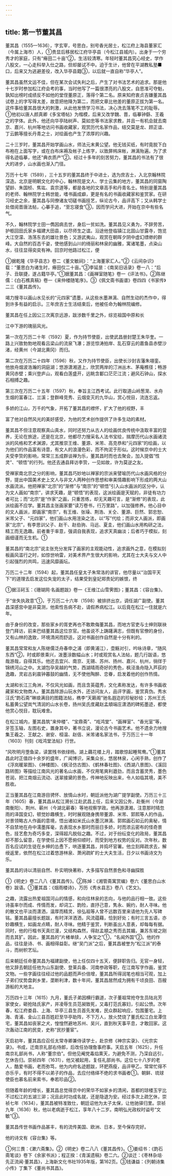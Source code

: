 ```yaml
---
---
---
```

title: 第一节董其昌
---



董其昌（1555—1636），字玄宰，号思白，别号香光居士，松江府上海县董家汇（今属上海市）人，①贵显后移居松江府华亭县（今松江县城内）。出身于一个穷秀才的家庭，只有“瘠田二十亩”②，生活较清寒。年轻时董其昌究心经史，学作八股文，一心走科举入仕之路，但却屡试不中。迫于生计，他曾在平湖教私塾■口，后来又为逃避差役，改入华亭县籍③，以后就一直自称“华亭人”。

董其昌虽然文运不佳，但在某次会试失利之后，产生了对书法艺术的追求。那是他十七岁时参加松江府会考的事，当时他写了一篇很漂亮的八股文，自思准可夺魁，孰知出榜时成绩反不如他的堂侄董原正，落得个第二名。原来知府衷贞吉嫌董其昌试卷上的字写得太差，故意把他降为第二，而把文章比他差的董原正拔为第一名。这件事给董其昌很大的刺激，从此他发愤学习书法，决心洗去落笔不工的耻辱。①他初以唐人颜真卿《多宝塔帖》为楷模，后来又改学魏、晋，临摹钟繇、王羲之的字体。此外，他还向华亭陆树声、莫如忠等书法家求教，并且一有机会就去南京、嘉兴、杭州等地访问书画收藏家，观赏历代名家作品，结交莫是龙、顾正谊、丁云鹏等擅长丹青之士，对绘画也产生了浓厚的兴趣。

二十三岁时，董其昌开始学画山水，师法元末黄公望。他无钱买纸，有时竟脱下白布袍在上面写字，或在白布床褥及帐子上练字，以致屏帏床帐，淋漓殆遍。为了求得名迹临摹，他还“典衣质产”②。经过十多年的刻苦努力，董其昌的书法有了很大的进步，山水画也渐入门径。

万历十七年（1589），三十五岁的董其昌终于中进士，选为庶吉士，入北京翰林院深造。北京是明朝文化的中心，翰林院是文人、学士云集的地方，董其昌的同窗陶望龄、朱国桢、焦竑、袁宗道等，都是各地的文章高手和丹青名士。特别是董其昌的老师、翰林院学士韩世能，嗜书画成癖，更是有名的书画收藏家和鉴赏家。在研习经史之余，董其昌与同僚诸友切磋书画技艺，纵论古今，品评高下；又从韩学士处借阅晋唐法帖，心摹手追，“至忘寝食”③，因而学问大进，开始在京中有些名气。

不久，翰林院学士田一儁因病去世，身后一贫如洗。董其昌见义勇为，不辞劳苦，护柩回田氏家乡福建大田县，以尽师生之谊。沿途他登临镇江北固山甘露寺，饱览大江空濛、浩荡东去的雄壮景色；又游武夷山，观赏在朝晖夕阴中虚幻缥缈的群峰。大自然的百态千姿，使他感到山川的绮丽和林泉的幽雅，寓诸笔墨，点染山水，往往显得奕奕有神。回京时他路过松江，便

①据乾隆《华亭县志》卷二《董文敏祠》：“上海董家汇人。”②《云间杂识》载：“董思白为诸生时，瘠田仅二十亩。”③李延昰：《南吴旧话录》卷一八：“后子、丑联捷，遂占籍华亭。”①据董其昌：《画禅室随笔》卷一《评法书》。②陈继儒：《白石樵真稿》卷一《来仲楼随笔序》。③《佩文斋书画谱》卷四四《书家传》二三《董其昌传》。

竭力搜寻以画山水见长的“元四家”遗墨，从这些水墨淋漓、自然生动的杰作中，得到许多有益的启示。三年庶吉士生活结束后，他被任命为翰林院编修。

董其昌在任上因公三次离京远游，跋涉数千里之外，综览祖国中原和长

江中下游的瑰丽风光。

第一次在万历二十年（1592）夏，作为持节使臣，出使武昌册封楚王朱华奎。一路上兴致勃勃地观看吕梁山的流泉飞瀑；游览惊涛拍岸、乱石穿云的嘉鱼县赤壁沙渚，经黄州（今湖北黄冈）而归。

第二次在万历二十四年（1596）秋，又作为持节使臣，出使长沙封吉藩朱翊銮。他放舟烟波浩瀚的洞庭湖；悠游潇湘道上，欣赏两岸的汀洲丛木、茅庵樵径；畅游黄冈赤壁；乘兴登庐山，观看白莲盛开，远眺含鄱口茫茫江流；避风石钟山，探水石相搏之趣。

第三次在万历二十五年（1597）秋，奉旨主江西考试。此行取道山岭葱茏、水舟生烟的富春江、兰溪；登群峰竞秀、云烟变灭的九华山，赏心悦目，流连忘返。

多娇的江山，万千的气象，开拓了董其昌的襟怀，扩大了他的视野，丰

富了他对自然风光的美好感受，为他的艺术创作提供了许多生动的素材。

董其昌不但注意观察真山真水，同时还努力从古人的绘画优良传统中汲取丰富的营养，无论在旅途，还是在北京，他都尽力搜采名人法书宝绘，揣摩历代山水画诸流派的风格和艺术渊源，尤其推崇王维、董源、米芾、高克恭和“元四家”的绘画，以为他们的作品富有诗意，有文人的浪漫色彩，而不拘泥于形似。这时候京中的士大夫受李贽的影响，常常三五成群谈禅为乐，董其昌时而也去聚会，加入提倡“性灵”、“顿悟”的行列。他还去通县拜访李贽，一见如故，许为莫逆之友。

受禅家南北宗之分的影响，董其昌巧妙地以禅家的宗派来譬喻历代山水画风格的分野，提出中国美术史上文人与非文人两种创作思想和审美情趣影响下形成的两大山水画流派。他把禅家“北宗”的“渐修”与“南宗”的“顿悟”引入山水画派的区分中，认为文人画如“南宗”，讲求天趣，是“顿悟”的表现，这派绘画是天赋的，非徒有功力者可比；而“北宗”是“作家”之画，只重苦练，却无天趣可言，是“渐修”的表现，此派绘画不应学。董其昌主张画家要“读万卷书，行万里路”，以加强修养。他心目中的文人画派，即画家“南宗”，有王维、张璪、荆浩、关仝、董源、巨然、郭忠恕、米芾父子、“元四家”，他们画山水用渲染之法，以“写”代绘；而非文人画派，即画家“北宗”，有李思训父子、赵干、赵伯驹、马远、夏圭，他们画山水用构研之法，精工而无逸趣。前者重于率意，强调自我表现，追求天真幽淡；后者巧于模拟，刻画细谨而无生机。①

董其昌的“南北宗”说主张充分发挥了画家的主观能动性，追求画外之意，在模拟刻板画风滥行之时，如惊世响雷，对美术界产生很大的影响，尤其在士大夫与文人中引起强烈的共鸣，迅速风靡画坛。

万历二十二年（1594）起，董其昌任皇太子朱常洛的讲官，他尽量以“治国平天下”的道理去启发这位失宠的太子，结果受到皇妃郑贵妃的嫉恨，终

①据汪砢玉：《珊瑚网·名画题跋》卷一《王维江山雪霁图》；董其昌：《容台集》。

于“坐失执政意”①，于万历二十六年（1598）被排挤出京，调任湖广副使。董其昌深感宫中是非莫测，他索性告病不赴，请假养病松江。以后竟在松江一住就是六年。

由于身份的改变，那些家乡的胥吏再也不敢欺侮董其昌，而地方官吏与士绅则联袂登门拜访，前来巴结董其昌这位京官。他虽说不上踌躇满志，但既有官僚的身份，又有山林的逸致，环境清闲而舒适，这对书画创作自然是十分有利的。

董其昌常常和友人陈继儒泛舟春申之浦（即黄浦江），壶觞对引，吟咏诗章，“随风东西”②，时或即景乘兴，泼墨涂数幅山水；时或观赏名人法帖，题几行跋语，悠哉游哉，自得其乐。他还去宜兴、南京、无锡、苏州、扬州、嘉兴、杭州，徜徉于锦绣河山之中。太湖包孕吴越的气势，西湖晴雨奇好的秀色，枫泾渔舟隐入芦荻的逸趣，灵岩古刹晨钟暮鼓的幽情，无不使他陶醉、恋眷，启发着他的创作热情。

太湖和长江三角洲，不仅风光如画，而且含英蕴秀，文化素称发达，有许多书画收藏家和文物商人。董其昌除游山玩水外，还访问友人，品评字画，鉴赏真伪。秀水汪氏“韵石斋”琳琅满目的图籍法帖，檇李“天籁阁”驰名遐迩的珍秘妙绘；苏州王氏私蓄黄公望岚气清润的山水长卷，扬州吴氏庋藏赵孟頫端庄潇洒的碑拓墨迹，都使他赏心悦目，耽玩难舍。

在松江城内，董其昌筑“来仲楼”、“宝鼎斋”、“戏鸿堂”、“画禅室”、“香光室”等，牙签玉轴，左图右史，置身其中，著书立说，漫论古今书画艺术。他不遗余力地搜集王羲之、王献之、谢安、桓温、赵佶、米芾诸名家法书，于万历三十一年（1603）刊刻《戏鸿堂法帖》行世。

“风吹明月堕鱼梁，读罢残书依绿杨。湖上藕花楼上月，踏歌惊起睡鸳鸯。”①董其昌此时正值四十余岁的盛年，广闻博识，采集众长，悠居林泉，心闲手熟，创作了《浮岚暖翠图》、《神楼图》、《枫泾仿古图》、《鹤林春社图》、《西湖八景图》、《溪回路转图》等描绘江南风光的著名山水画，不仅用笔爽利遒劲，而且含蓄灵秀，墨色苍润，把江南烟云流动、送翠接黛的景色，传神地反映出来，令人如临其境，美不胜收。

正当董其昌在江南游目骋怀、放情山水时，朝廷派他为湖广提学副使。万历三十三年（1605）春，董其昌从松江溯长江赴武昌上任，后来又因公务，赴衡州（今湖南衡阳）、荆州、蕲州（今湖北蕲春）等地视察学政。他再游潇湘，注意那时晴忽雨的泽国变幻，顿觉妙趣横生，时时展观随身携带董源、米芾、郭熙等人的作品，对景领略古人作画的意境，悟出诸如米氏山水墨沉淋漓、郭熙画石如云的奥秘，情不自禁地在舟中濡墨挥毫，去表现水乡那时而丽日多娇，时而浓云密布的怪奇景色，技艺愈为奇巧多变，深得超凡脱俗之趣。不过，对于纷纭变化的政局，董其昌却不那么留意，在学使任上因不愿俯仰顺时，而受到地方权势的反对。次年秋，数百名应试的生徒在乡绅的怂恿下，哄逐董其昌，并捣坏官署。他立刻拜疏求去，解绶返里，依然在松江过着悠游林泉、萧闲疏旷的士大夫生活，日夕以书画诗文为乐。

董其昌的诗以清丽自然、朴实明快著称，大多描写自然景色和寻幽探胜

①《明史》卷二八八《董其昌传》。②陈焯：《湘管斋寓赏编》卷六《董思白山水卷》跋语。①董其昌：《烟雨楼诗》，万历《秀水县志》卷八《艺文》。

之趣，流露出热爱祖国河山的情感，和向往林泉的志向，与他的品行相一致。这些诗虽率尔而成、传情而发，却词工、韵险，直抒己意，隽永、婉约，耐人寻味。他的散文也平淡而潇洒，温厚而精灵，徐弘祖等人曾不远数百里来请他为先人写碑铭。董其昌最擅长题跋，有时洋洋洒洒，风流蕴藉，恰到好处；有时三言五语，亦妙趣横生，如画龙点睛，耐人寻味。他精于鉴赏，判断虽出人意表，却每每有据。同时，他的行楷书天真烂漫，又结构森然，得赵孟頫之秀而去其媚，兼苏东坡之刚而去其犷。因此，董其昌的“片楮单牍，人争宝之”①，“名闻外国”②。他的作品，往往是诗、书、画相得益彰。继“吴门派”之后，董其昌被誉为“松江派”的泰斗，而树帜艺坛。

后来朝廷任命董其昌为福建副使，他上任仅四十五天，便辞职告归。无官一身轻，他又辞去朝廷任他为山东副使、登莱兵备、河南参政等职，在江南写字作画，鉴赏文物。一些字画往往经过他的品题而声价倍增，董其昌所得润笔也相当可观，加上子弟们仗势盘剥乡里，垄断利津，数十年间，董其昌居然成为拥有千顷良田、百艘游船的大地主。

万历四十三年（1615）九月，董氏子弟因横行霸道，次子董祖常抢夺生员陆兆芳家使女，砸抢陆氏家产，并凌辱生员范昶致死，又毒打范氏寡妇，引起公愤。次年春，松江府娄县、上海、华亭三县生员首先发难，民众群起响应，包围董宅。上海、青浦、金山三县百姓赶至华亭助阵，不下万人，放火焚烧了董氏松江白龙潭住宅，董其昌如丧家之犬，惶惶然避地苏州、吴兴，直到秋天事平息，才敢回家。这次轰动江南的民变，史称“民抄董宦”。

天启初年，董其昌应召任太常寺卿兼侍读学士，赴京修《神宗实录》、《光宗实录》。书成，迁南京礼部右侍郎，后改任协理詹事府事。天启五年（1625），升任南京礼部尚书，人称“董宗伯”。但他见阉党毒焰熏天，为避免不测，乃深自远引，乞休告归。崇祯四年（1631），他又被起用，复任礼部尚书。这位七十八岁的老人，酷爱书画，老而弥笃，他为内府名迹题跋，环肥燕瘦，品评甲乙，常常忙得不亦乐乎，有时不得不以弟子的作品，去应付络绎不绝的求书画者①。朝鲜、琉球使臣也慕名前来索书，奉若珍品②。

但随着年龄的增长，董其昌总觉得京中的荣华不如家乡的清闲，首都的琼楼玉宇比不过松江的五湖三泖；况且此时功成名就，还是隐退为安。经过多次上疏乞休，崇祯七年（1634），董其昌被特准致仕，朝廷诏他为太子太保，让他驰驿归里。崇祯九年（1636）秋，他以老病逝于松江，享年八十二岁。南明弘光政权时谥号“文敏”③。

董其昌传世书画作品甚丰，有的流传美国、欧洲、日本，至今保存完好。

他的诗文有《容台集》等。

①何三畏：《漱六斋集》。②《明史》卷二八八《董其昌传》。①姜绍书：《韵石斋笔谈》卷下《余家书派》；程正揆：《青溪遗稿》卷二六。②谈迁：《枣林杂俎·先正流闻·董其昌》，上海新文化书社1935年版，第162页。③钱谦益：《列朝诗集小传》丁集下《董尚书其昌》。
